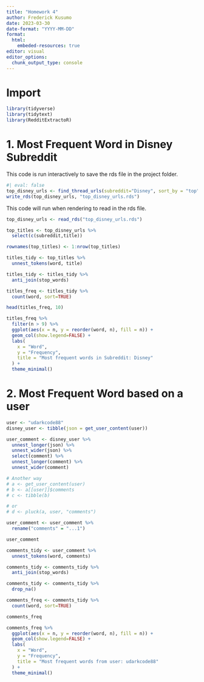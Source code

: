 ```yaml
---
title: "Homework 4"
author: Frederick Kusumo
date: 2023-03-30
date-format: "YYYY-MM-DD"
format: 
  html:
    embeded-resources: true
editor: visual
editor_options: 
  chunk_output_type: console
---
```


# Import

```r
library(tidyverse)
library(tidytext)
library(RedditExtractoR)
```

# 1. Most Frequent Word in Disney Subreddit

This code is run interactively to save the rds file in the project folder.
```r
#| eval: false
top_disney_urls <- find_thread_urls(subreddit="Disney", sort_by = "top")
write_rds(top_disney_urls, "top_disney_urls.rds")
```

This code will run when rendering to read in the rds file.
```r
top_disney_urls <- read_rds("top_disney_urls.rds")
```

```r
top_titles <- top_disney_urls %>% 
  select(c(subreddit,title))

rownames(top_titles) <- 1:nrow(top_titles)
```

```r
titles_tidy <- top_titles %>% 
  unnest_tokens(word, title)

titles_tidy <- titles_tidy %>% 
  anti_join(stop_words)
```

```r
titles_freq <- titles_tidy %>% 
  count(word, sort=TRUE)

head(titles_freq, 10)
```

```r
titles_freq %>% 
  filter(n > 9) %>%
  ggplot(aes(x = n, y = reorder(word, n), fill = n)) +
  geom_col(show.legend=FALSE) +
  labs(
    x = "Word",
    y = "Frequency",
    title = "Most frequent words in Subreddit: Disney"
  ) +
  theme_minimal() 
```

# 2. Most Frequent Word based on a user

```r
user <- "udarkcode88"
disney_user <- tibble(json = get_user_content(user))

user_comment <- disney_user %>% 
  unnest_longer(json) %>% 
  unnest_wider(json) %>% 
  select(comment) %>% 
  unnest_longer(comment) %>% 
  unnest_wider(comment)

# Another way
# a <- get_user_content(user)
# b <- a[[user]]$comments
# c <- tibble(b)

# or
# d <- pluck(a, user, "comments")

user_comment <- user_comment %>% 
  rename("comments" = "...1")

user_comment
```

```r
comments_tidy <- user_comment %>% 
  unnest_tokens(word, comments)

comments_tidy <- comments_tidy %>% 
  anti_join(stop_words)

comments_tidy <- comments_tidy %>% 
  drop_na()
```

```r
comments_freq <- comments_tidy %>% 
  count(word, sort=TRUE)

comments_freq
```

```r
comments_freq %>% 
  ggplot(aes(x = n, y = reorder(word, n), fill = n)) +
  geom_col(show.legend=FALSE) +
  labs(
    x = "Word",
    y = "Frequency",
    title = "Most frequent words from user: udarkcode88"
  ) +
  theme_minimal() 
```

